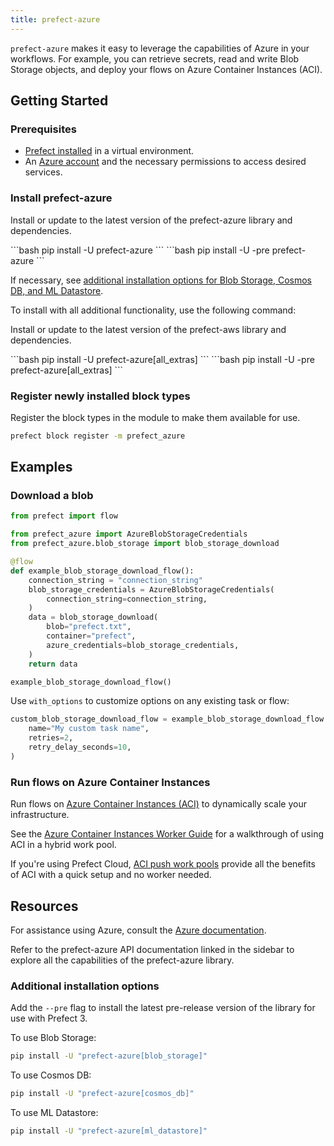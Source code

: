 ```yaml
---
title: prefect-azure
---
```


`prefect-azure` makes it easy to leverage the capabilities of Azure in your workflows.
For example, you can retrieve secrets, read and write Blob Storage objects, and deploy your flows on Azure Container Instances (ACI).

## Getting Started

### Prerequisites

- [Prefect installed](3.0rc/get-started/install) in a virtual environment.
- An [Azure account](https://azure.microsoft.com/) and the necessary permissions to access desired services.

### Install prefect-azure

Install or update to the latest version of the prefect-azure library and dependencies.

<Tabs>
    <Tab title="Prefect 2">
    ```bash
    pip install -U prefect-azure
    ```
    </Tab>
    <Tab title="Prefect 3">
    ```bash
    pip install -U -pre prefect-azure
    ```
    </Tab>
</Tabs>


If necessary, see [additional installation options for Blob Storage, Cosmos DB, and ML Datastore](#additional-installation-options).

To install with all additional functionality, use the following command:

Install or update to the latest version of the prefect-aws library and dependencies.

<Tabs>
    <Tab title="Prefect 2">
    ```bash
    pip install -U prefect-azure[all_extras]
    ```
    </Tab>
    <Tab title="Prefect 3">
    ```bash
    pip install -U -pre prefect-azure[all_extras]
    ```
    </Tab>
</Tabs>


### Register newly installed block types

Register the block types in the module to make them available for use.


```bash
prefect block register -m prefect_azure
```


## Examples

### Download a blob

```python
from prefect import flow

from prefect_azure import AzureBlobStorageCredentials
from prefect_azure.blob_storage import blob_storage_download

@flow
def example_blob_storage_download_flow():
    connection_string = "connection_string"
    blob_storage_credentials = AzureBlobStorageCredentials(
        connection_string=connection_string,
    )
    data = blob_storage_download(
        blob="prefect.txt",
        container="prefect",
        azure_credentials=blob_storage_credentials,
    )
    return data

example_blob_storage_download_flow()
```

Use `with_options` to customize options on any existing task or flow:

```python
custom_blob_storage_download_flow = example_blob_storage_download_flow.with_options(
    name="My custom task name",
    retries=2,
    retry_delay_seconds=10,
)
```

### Run flows on Azure Container Instances

Run flows on [Azure Container Instances (ACI)](https://learn.microsoft.com/en-us/azure/container-instances/) to dynamically scale your infrastructure.

See the [Azure Container Instances Worker Guide](/integrations/prefect-azure/aci_worker/) for a walkthrough of using ACI in a hybrid work pool.

If you're using Prefect Cloud, [ACI push work pools](/3.0rc/deploy/infrastructure/serverless/#__tabbed_1_2) provide all the benefits of ACI with a quick setup and no worker needed.

## Resources

For assistance using Azure, consult the [Azure documentation](https://learn.microsoft.com/en-us/azure).

Refer to the prefect-azure API documentation linked in the sidebar to explore all the capabilities of the prefect-azure library.

### Additional installation options

Add the `--pre` flag to install the latest pre-release version of the library for use with Prefect 3.

To use Blob Storage:

```bash
pip install -U "prefect-azure[blob_storage]"
```


To use Cosmos DB:

```bash
pip install -U "prefect-azure[cosmos_db]"
```


To use ML Datastore:


```bash
pip install -U "prefect-azure[ml_datastore]"
```

